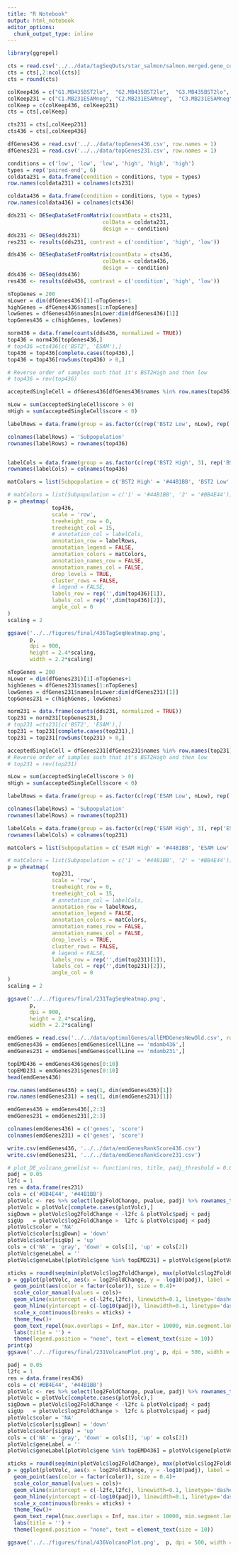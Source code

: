 ```yaml
---
title: "R Notebook"
output: html_notebook
editor_options: 
  chunk_output_type: inline
---
```


```r
library(ggrepel)

```

```r
cts = read.csv('../../data/tagSeqOuts/star_salmon/salmon.merged.gene_counts_length_scaled.tsv', sep = '\t', row.names = 1)
cts = cts[,2:ncol(cts)]
cts = round(cts)

colKeep436 = c("G1.MB435BST2lo",  "G2.MB435BST2lo",  "G3.MB435BST2lo",  "H1.MB435BST2hi",  "H2.MB435BST2hi",  "H3.MB435BST2hi")
colKeep231 = c("C1.MB231ESAMneg", "C2.MB231ESAMneg",  "C3.MB231ESAMneg", "D1.MB231ESAMpos", "D2.MB231ESAMpos", "D3.MB231ESAMpos")
colKeep = c(colKeep436, colKeep231)
cts = cts[,colKeep]

cts231 = cts[,colKeep231]
cts436 = cts[,colKeep436]

dfGenes436 = read.csv('../../data/topGenes436.csv', row.names = 1)
dfGenes231 = read.csv('../../data/topGenes231.csv', row.names = 1)
```

```r
conditions = c('low', 'low', 'low', 'high', 'high', 'high')
types = rep('paired-end', 6)
coldata231 = data.frame(condition = conditions, type = types)
row.names(coldata231) = colnames(cts231)

coldata436 = data.frame(condition = conditions, type = types)
row.names(coldata436) = colnames(cts436)

dds231 <- DESeqDataSetFromMatrix(countData = cts231,
                              colData = coldata231,
                              design = ~ condition)
dds231 <- DESeq(dds231)
res231 <- results(dds231, contrast = c('condition', 'high', 'low'))

dds436 <- DESeqDataSetFromMatrix(countData = cts436,
                              colData = coldata436,
                              design = ~ condition)
dds436 <- DESeq(dds436)
res436 <- results(dds436, contrast = c('condition', 'high', 'low'))
```

```r
nTopGenes = 200
nLower = dim(dfGenes436)[1]-nTopGenes+1
highGenes = dfGenes436$names[1:nTopGenes]
lowGenes = dfGenes436$names[nLower:dim(dfGenes436)[1]]
topGenes436 = c(highGenes, lowGenes)

norm436 = data.frame(counts(dds436, normalized = TRUE))
top436 = norm436[topGenes436,]
# top436 =cts436[c('BST2', 'ESAM'),]
top436 = top436[complete.cases(top436),]
top436 = top436[rowSums(top436) > 0,]

# Reverse order of samples such that it's BST2High and then low 
# top436 = rev(top436)

acceptedSingleCell = dfGenes436[dfGenes436$names %in% row.names(top436),]

nLow = sum(acceptedSingleCell$score > 0)
nHigh = sum(acceptedSingleCell$score < 0)

labelRows = data.frame(group = as.factor(c(rep('BST2 Low', nLow), rep('BST2 High', nHigh))))

colnames(labelRows) = 'Subpopulation'
rownames(labelRows) = rownames(top436)


labelCols = data.frame(group = as.factor(c(rep('BST2 High', 3), rep('BST2 Low', 3))))
rownames(labelCols) = colnames(top436)

matColors = list(Subpopulation = c('BST2 High' = '#44B1BB', 'BST2 Low' = '#BB4E44'))

# matColors = list(Subpopulation = c('1' = '#44B1BB', '2' = '#BB4E44'))
p = pheatmap(
              top436, 
              scale = 'row',
              treeheight_row = 0, 
              treeheight_col = 15,
              # annotation_col = labelCols,
              annotation_row = labelRows,
              annotation_legend = FALSE, 
              annotation_colors = matColors,
              annotation_names_row = FALSE,
              annotation_names_col = FALSE,
              drop_levels = TRUE,
              cluster_rows = FALSE,
              # legend = FALSE,
              labels_row = rep('',dim(top436)[1]),
              labels_col = rep('',dim(top436)[2]),
              angle_col = 0
)
scaling = 2

ggsave('../../figures/final/436TagSeqHeatmap.png',
       p,
       dpi = 900,
       height = 2.4*scaling,
       width = 2.2*scaling)
```

```r
nTopGenes = 200
nLower = dim(dfGenes231)[1]-nTopGenes+1
highGenes = dfGenes231$names[1:nTopGenes]
lowGenes = dfGenes231$names[nLower:dim(dfGenes231)[1]]
topGenes231 = c(highGenes, lowGenes)

norm231 = data.frame(counts(dds231, normalized = TRUE))
top231 = norm231[topGenes231,]
# top231 =cts231[c('BST2', 'ESAM'),]
top231 = top231[complete.cases(top231),]
top231 = top231[rowSums(top231) > 0,]

acceptedSingleCell = dfGenes231[dfGenes231$names %in% row.names(top231),]
# Reverse order of samples such that it's BST2High and then low 
# top231 = rev(top231)

nLow = sum(acceptedSingleCell$score > 0)
nHigh = sum(acceptedSingleCell$score < 0)

labelRows = data.frame(group = as.factor(c(rep('ESAM Low', nLow), rep('ESAM High', nHigh))))

colnames(labelRows) = 'Subpopulation'
rownames(labelRows) = rownames(top231)

labelCols = data.frame(group = as.factor(c(rep('ESAM High', 3), rep('ESAM Low', 3))))
rownames(labelCols) = colnames(top231)

matColors = list(Subpopulation = c('ESAM High' = '#44B1BB', 'ESAM Low' = '#BB4E44'))

# matColors = list(Subpopulation = c('1' = '#44B1BB', '2' = '#BB4E44'))
p = pheatmap(
              top231, 
              scale = 'row',
              treeheight_row = 0, 
              treeheight_col = 15,
              # annotation_col = labelCols,
              annotation_row = labelRows,
              annotation_legend = FALSE, 
              annotation_colors = matColors,
              annotation_names_row = FALSE,
              annotation_names_col = FALSE,
              drop_levels = TRUE,
              cluster_rows = FALSE,
              # legend = FALSE,
              labels_row = rep('',dim(top231)[1]),
              labels_col = rep('',dim(top231)[2]),
              angle_col = 0
)
scaling = 2

ggsave('../../figures/final/231TagSeqHeatmap.png',
       p,
       dpi = 900,
       height = 2.4*scaling,
       width = 2.2*scaling)

```

```r

emdGenes = read.csv('../../data/optimalGenes/allEMDGenesNewOld.csv', row.names = 1)
emdGenes436 = emdGenes[emdGenes$cellLine == 'mdamb436',]
emdGenes231 = emdGenes[emdGenes$cellLine == 'mdamb231',]

topEMD436 = emdGenes436$genes[0:10]
topEMD231 = emdGenes231$genes[0:10]
head(emdGenes436)

row.names(emdGenes436) = seq(1, dim(emdGenes436)[1])
row.names(emdGenes231) = seq(1, dim(emdGenes231)[1])

emdGenes436 = emdGenes436[,2:3]
emdGenes231 = emdGenes231[,2:3]

colnames(emdGenes436) = c('genes', 'score')
colnames(emdGenes231) = c('genes', 'score')

write.csv(emdGenes436, '../../data/emdGenesRankScore436.csv')
write.csv(emdGenes231, '../../data/emdGenesRankScore231.csv')

```

```r
# plot_DE_volcano_genelist <- function(res, title, padj_threshold = 0.05, abs_l2fc_min = 1, colrs=c('red','forestgreen'))
padj = 0.05
l2fc = 1
res = data.frame(res231)
cols = c('#BB4E44', '#44B1BB')
plotVolc <- res %>% select(log2FoldChange, pvalue, padj) %>% rownames_to_column('gene')
plotVolc = plotVolc[complete.cases(plotVolc),]
sigDown = plotVolc$log2FoldChange < -l2fc & plotVolc$padj < padj
sigUp   = plotVolc$log2FoldChange >  l2fc & plotVolc$padj < padj
plotVolc$color = 'NA'
plotVolc$color[sigDown] = 'down'
plotVolc$color[sigUp] = 'up'
cols = c('NA' = 'gray', 'down' = cols[1], 'up' = cols[2])
plotVolc$geneLabel = ''
plotVolc$geneLabel[plotVolc$gene %in% topEMD231] = plotVolc$gene[plotVolc$gene %in% topEMD231]

xticks = round(seq(min(plotVolc$log2FoldChange), max(plotVolc$log2FoldChange)))
p = ggplot(plotVolc, aes(x = log2FoldChange, y = -log10(padj), label = geneLabel))+
  geom_point(aes(color = factor(color)), size = 0.4)+
  scale_color_manual(values = cols)+
  geom_vline(xintercept = c(-l2fc,l2fc), linewidth=0.1, linetype='dashed') +
  geom_hline(yintercept = c(-log10(padj)), linewidth=0.1, linetype='dashed') +
  scale_x_continuous(breaks = xticks) + 
  theme_few()+
  geom_text_repel(max.overlaps = Inf, max.iter = 10000, min.segment.length = 0, force = 200, size = 2, segment.size=.25, bg.color = 'white')+
  labs(title = '') + 
  theme(legend.position = "none", text = element_text(size = 10))
print(p)
ggsave('../../figures/final/231VolcanoPlot.png', p, dpi = 500, width = 3.3, height = 1.9)

```

```r
padj = 0.05
l2fc = 1
res = data.frame(res436)
cols = c('#BB4E44', '#44B1BB')
plotVolc <- res %>% select(log2FoldChange, pvalue, padj) %>% rownames_to_column('gene')
plotVolc = plotVolc[complete.cases(plotVolc),]
sigDown = plotVolc$log2FoldChange < -l2fc & plotVolc$padj < padj
sigUp   = plotVolc$log2FoldChange >  l2fc & plotVolc$padj < padj
plotVolc$color = 'NA'
plotVolc$color[sigDown] = 'down'
plotVolc$color[sigUp] = 'up'
cols = c('NA' = 'gray', 'down' = cols[1], 'up' = cols[2])
plotVolc$geneLabel = ''
plotVolc$geneLabel[plotVolc$gene %in% topEMD436] = plotVolc$gene[plotVolc$gene %in% topEMD436]

xticks = round(seq(min(plotVolc$log2FoldChange), max(plotVolc$log2FoldChange)))
p = ggplot(plotVolc, aes(x = log2FoldChange, y = -log10(padj), label = geneLabel))+
  geom_point(aes(color = factor(color)), size = 0.4)+
  scale_color_manual(values = cols)+
  geom_vline(xintercept = c(-l2fc,l2fc), linewidth=0.1, linetype='dashed') +
  geom_hline(yintercept = c(-log10(padj)), linewidth=0.1, linetype='dashed') +
  scale_x_continuous(breaks = xticks) + 
  theme_few()+
  geom_text_repel(max.overlaps = Inf, max.iter = 10000, min.segment.length = 0, force = 200, size = 2, segment.size=.25, bg.color = 'white')+
  labs(title = '') + 
  theme(legend.position = "none", text = element_text(size = 10))

ggsave('../../figures/final/436VolcanoPlot.png',  p, dpi = 500, width = 3.3, height = 1.9)

```

```r

```
